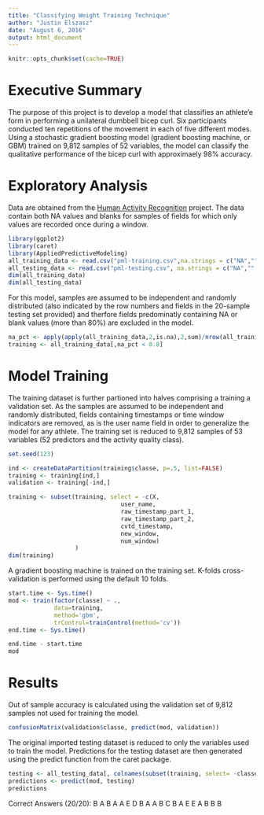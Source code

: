 ```yaml
---
title: "Classifying Weight Training Technique"
author: "Justin Elszasz"
date: "August 6, 2016"
output: html_document
---
```

```r
knitr::opts_chunk$set(cache=TRUE)
```

# Executive Summary

The purpose of this project is to develop a model that classifies an athlete'e form in performing a unilateral dumbbell bicep curl.  Six participants conducted ten repetitions of the movement in each of five different modes.  Using a stochastic gradient boosting model (gradient boosting machine, or GBM) trained on 9,812 samples of 52 variables, the model can classify the qualitative performance of the bicep curl with approximaely 98% accuracy.

# Exploratory Analysis

Data are obtained from the [Human Activity Recognition](http://groupware.les.inf.puc-rio.br/har) project.  The data contain both NA values and blanks for samples of fields for which only values are recorded once during a window. 


```r
library(ggplot2)
library(caret)
library(AppliedPredictiveModeling)
all_training_data <- read.csv("pml-training.csv",na.strings = c("NA","","#DIV/0!"))
all_testing_data <- read.csv("pml-testing.csv", na.strings = c("NA","","#DIV/0!"))
dim(all_training_data)
dim(all_testing_data)
```

For this model, samples are assumed to be independent and randomly distributed (also indicated by the row numbers and fields in the 20-sample testing set provided) and therfore fields predominatly containing NA or blank values (more than 80%) are excluded in the model.  

```r
na_pct <- apply(apply(all_training_data,2,is.na),2,sum)/nrow(all_training_data)
training <- all_training_data[,na_pct < 0.8]
```

# Model Training
The training dataset is further partioned into halves comprising a training a validation set.  As the samples are assumed to be independent and randomly distributed, fields containing timestamps or time window indicators are removed, as is the user name field in order to generalize the model for any athlete.  The training set is reduced to 9,812 samples of 53 variables (52 predictors and the activity quality class).  

```r
set.seed(123)

ind <- createDataPartition(training$classe, p=.5, list=FALSE)
training <- training[ind,]
validation <- training[-ind,]

training <- subset(training, select = -c(X,
                                user_name,
                                raw_timestamp_part_1,
                                raw_timestamp_part_2,
                                cvtd_timestamp,
                                new_window,
                                num_window)
                   )
dim(training)
```

A gradient boosting machine is trained on the training set.  K-folds cross-validation is performed using the default 10 folds.

```r
start.time <- Sys.time()
mod <- train(factor(classe) ~ ., 
             data=training,
             method='gbm',
             trControl=trainControl(method='cv'))
end.time <- Sys.time()
```

```r
end.time - start.time
mod
```

# Results

Out of sample accuracy is calculated using the validation set of 9,812 samples not used for training the model.

```r
confusionMatrix(validation$classe, predict(mod, validation))
```

The original imported testing dataset is reduced to only the variables used to train the model.  Predictions for the testing dataset are then generated using the predict function from the caret package.

```r
testing <- all_testing_data[, colnames(subset(training, select= -classe))]
predictions <- predict(mod, testing)
predictions
```

Correct Answers (20/20):
B A B A A E D B A A B C B A E E A B B B
